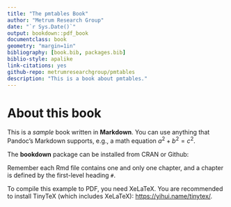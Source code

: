 ```yaml
--- 
title: "The pmtables Book"
author: "Metrum Research Group"
date: "`r Sys.Date()`"
output: bookdown::pdf_book
documentclass: book
geometry: "margin=1in"
bibliography: [book.bib, packages.bib]
biblio-style: apalike
link-citations: yes
github-repo: metrumresearchgroup/pmtables
description: "This is a book about pmtables."
---
```


# About this book

This is a _sample_ book written in **Markdown**. You can use anything that Pandoc's Markdown supports, e.g., a math equation $a^2 + b^2 = c^2$.

The **bookdown** package can be installed from CRAN or Github:

Remember each Rmd file contains one and only one chapter, and a chapter is defined by the first-level heading `#`.

To compile this example to PDF, you need XeLaTeX. You are recommended to install TinyTeX (which includes XeLaTeX): <https://yihui.name/tinytex/>.
